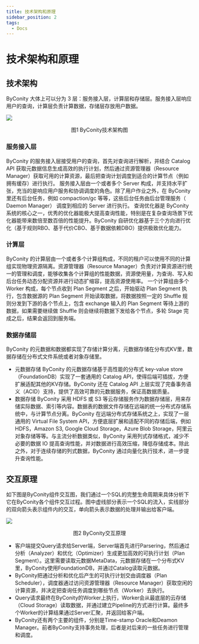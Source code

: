 ```yaml
---
title: 技术架构和原理
sidebar_position: 2
tags:
  - Docs
---
```


# 技术架构和原理

## 技术架构
  ByConity 大体上可以分为 3 层：服务接入层，计算层和存储层。服务接入层响应用户的查询，计算层负责计算数据，存储层存放用户数据。

  ![](./assets/ByConity-technical-architecture.png)
  <center>图1 ByConity技术架构图</center>

### 服务接入层
  ByConity 的服务接入层接受用户的查询，首先对查询进行解析，并结合 Catalog API 获取元数据信息生成高效的执行计划，然后通过资源管理器（Resource Manager）获取可用的计算资源，最后把查询计划调度到适合的计算节点（例如拥有缓存）进行执行。
  服务接入层由一个或者多个 Server 构成，并支持水平扩张，充当的是响应用户服务和协调调度的角色。除了用户作业之外，在 ByConity 里还有后台任务，例如 compaction/gc 等等，这些后台任务由后台管理服务（ Daemon Manager） 调度到相应的 Server 进行执行。
  查询优化器是 ByConity 系统的核心之一，优秀的优化器能极大提高查询性能，特别是在复杂查询场景下优化器能带来数倍至数百倍的性能提升。ByConity 自研优化器基于三个方向进行优化（基于规则RBO、基于代价CBO、基于数据依赖DBO）提供极致优化能力。

### 计算层
  ByConity 的计算层由一个或者多个计算组构成，不同的租户可以使用不同的计算组实现物理资源隔离。资源管理器（Resource Manager）负责对计算资源进行统一的管理和调度，能够收集各个计算组的性能数据，资源使用量，为查询、写入和后台任务动态分配资源并进行动态扩缩容，提高资源使用率。
  一个计算组由多个 Worker 构成，每个节点收到 Plan Segment 之后，开始驱动 Plan Segment 执行，包含数据源的 Plan Segment 开始读取数据，将数据按照一定的 Shuffle 规则分发到下游的各个节点上，包含 exchange 输入的 Plan Segment 等待上游的数据，如果需要继续做 Shuffle 则会继续将数据下发给各个节点，多轮 Stage 完成之后，结果会返回到服务端。
  
### 数据存储层
  ByConity 的元数据和数据都实现了存储计算分离，元数据存储在分布式KV里，数据存储在分布式文件系统或者对象存储里。
  - 元数据存储
  ByConity 的元数据存储基于高性能的分布式 key-value store（FoundationDB）实现了一套通用的 Catalog API，使得后端可插拔，方便扩展适配其他的KV存储。ByConity 还在 Catalog API 上层实现了完备事务语义（ACID）支持，提供了高效可靠的元数据服务，保证高数据质量。
  - 数据存储
  ByConity 采用 HDFS 或 S3 等云存储服务作为数据存储层，用来存储实际数据、索引等内容。数据表的数据文件存储在远端的统一分布式存储系统中，与计算节点分离。ByConity 在远端分布式存储系统之上，实现了一层通用的 Virtual File System API，方便底层扩展和适配不同的存储后端，例如 HDFS，Amazon S3, Google Cloud Storage，Azure Blob Storage，阿里云对象存储等等。与主流分析数据类似，ByConity 采用列式存储格式，减少不必要的数据 IO 提高查询性能，并对数据进行高效压缩，降低存储成本。除此之外，对于连续存储的列式数据，ByConity 通过向量化执行技术，进一步提升查询性能。
  
## 交互原理
  如下图是ByConity组件交互图，我们通过一个SQL的完整生命周期来具体分析下它在ByConity各个组件交互过程。图中虚线部分表示一个SQL的流入，实线部分的双向箭头表示组件内的交互，单向箭头表示数据的处理并输出给客户端。
  
  ![](./assets/boxcnCarlKKAt0hSPtXFOpfmo7c.png)
  <center>图2 ByConity交互原理</center>

  - 客户端提交Query请求给Server端，Server端首先进行Parsering，然后通过分析（Analyzer）和优化（Optimizer）生成更加高效的可执行计划（Plan Segment）。这里需要读取元数据MetaData，元数据存储在一个分布式KV里，ByConity使用FoundationDB，并通过Catalog读取元数据。
  - ByConity把通过分析和优化后产生的可执行计划交由调度器（Plan Scheduler），调度器通过访问资源管理器（Resource Manager）获取空闲的计算资源，并决定把查询任务调度到哪些节点（Worker）去执行。
  - Query请求最终在ByConity的Worker上执行，Worker会从最底层的云存储（Cloud Storage）读取数据，并通过建立Pipeline的方式进行计算。最终多个Worker的计算结果通过Server汇聚，并返回给客户端。
  - ByConity还有两个主要的组件，分别是Time-stamp Oracle和Deamon Manager。前者ByConity支持事务处理，后者是对后来的一些任务进行管理和调度。
